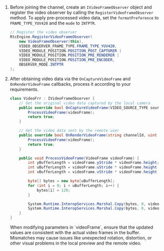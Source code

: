 
<PlatformWrapper platform="unity">

1. Before joining the channel, create an `IVideoFrameObserver` object and register the video observer by calling the `RegisterVideoFrameObserver` method. To apply pre-processed video data, set the `formatPreference` to `FRAME_TYPE_YUV420` and the `mode` to `INTPTR`.

    ```csharp
    // Register the video observer
    RtcEngine.RegisterVideoFrameObserver(
        new VideoFrameObserver(this),
        VIDEO_OBSERVER_FRAME_TYPE.FRAME_TYPE_YUV420,
        VIDEO_MODULE_POSITION.POSITION_POST_CAPTURER |
        VIDEO_MODULE_POSITION.POSITION_PRE_RENDERER |
        VIDEO_MODULE_POSITION.POSITION_PRE_ENCODER,
        OBSERVER_MODE.INTPTR
    );
    ```

1. After obtaining video data via the `OnCaptureVideoFrame` and `OnRenderVideoFrame` callbacks, process it according to your requirements.

    ```csharp
    class VideoFrr : IVideoFrameObserver {
        // Get the original video data captured by the local camera
        public override bool OnCaptureVideoFrame(VIDEO_SOURCE_TYPE sourceType, VideoFrame videoFrame) {
            ProcessVideoFrame(videoFrame);
            return true;
        }

        // Get the video data sent by the remote user
        public override bool OnRenderVideoFrame(string channelId, uint remoteUid, VideoFrame videoFrame) {
            ProcessVideoFrame(videoFrame);
            return true;
        }

        public void ProcessVideoFrame(VideoFrame videoFrame) {
            int yBufferLength = videoFrame.yStride * videoFrame.height;
            int uBufferLength = videoFrame.uStride * videoFrame.height / 2;
            int vBufferLength = videoFrame.vStride * videoFrame.height / 2;

            byte[] bytes = new byte[uBufferLength];
            for (int i = 0; i < uBufferLength; i++) {
                bytes[i] = 128;
            }

            System.Runtime.InteropServices.Marshal.Copy(bytes, 0, videoFrame.uBufferPtr, uBufferLength);
            System.Runtime.InteropServices.Marshal.Copy(bytes, 0, videoFrame.vBufferPtr, vBufferLength);
        }
    }
    ```

    <Admonition type="caution" title="Caution">
    When modifying parameters in `videoFrame`, ensure that the updated values are consistent with the actual video frames in the buffer. Mismatches may cause issues like unexpected rotation, distortion, or other visual problems in the local preview and the remote video.
    </Admonition>
    
</PlatformWrapper>